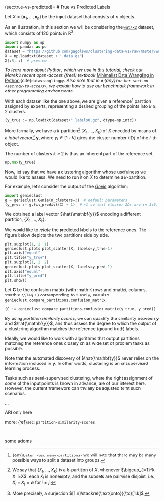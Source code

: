(sec:true-vs-predicted)=
# True vs Predicted Labels

Let $X=\{\mathbf{x}_1, \dots, \mathbf{x}_n\}$ be the input dataset
that consists of $n$ objects.

As an illustration, in this section we will be considering
the [`wut/x2`](https://github.com/gagolews/clustering-data-v1) dataset,
which consists of 120 points in $\mathbb{R}^2$.


```python
import numpy as np
import pandas as pd
dataset = "https://github.com/gagolews/clustering-data-v1/raw/master/wut/x2"
X = np.loadtxt(dataset + ".data.gz")
X[:5, :]  # preview
```

::::{epigraph}
*To learn more about Python, which we use in this tutorial,
check out Marek's recent open-access (free!) textbook*
[Minimalist Data Wrangling in Python](https://datawranglingpy.gagolewski.com/)
{cite}`datawranglingpy`.
*Also note that in a {any}`further section <sec:how-to-access>`,
we explain how to use our benchmark framework in other programming
environments.*
::::


With each dataset like the one above,
we are given a reference[^footmanyreference]
partition assigned by experts, representing
a desired grouping of the points into $k \ge 2$ clusters.

[^footmanyreference]: {any}`Later <sec:many-partitions>` we will note
    that there may be many possible ways to split a dataset into groups.



```python
(y_true := np.loadtxt(dataset+".labels0.gz", dtype=np.intc))
```


More formally, we have a
$k$-partition[^footpart] $\{X_1,\dots,X_k\}$ of $X$
encoded by means of a *label vector*[^footsurj] $\mathbf{y}$, where
$y_i\in[1:k]$ gives the cluster number (ID) of the $i$-th object.


[^footpart]: We say that $\{X_1,\dots,X_k\}$ is a $k$-partition of $X$,
    whenever $\bigcup_{i=1}^k X_i=X$, each $X_i$ is nonempty,
    and the subsets are pairwise disjoint, i.e., $X_i\cap X_j=\emptyset$
    for $i\neq j$.

[^footsurj]: More precisely, a surjection $[1:n]\stackrel{\text{onto}}{\to}[1:k]$.


The number of clusters $k\ge 2$ is thus an inherent part of the
reference set.

```python
np.max(y_true)
```

<!--
```python
np.histogram(y_true, return_count=True)
```

There are thus 50 points in the 1st cluster,
40 points in the 2nd group,
and 30 points in the 3rd set.
-->


Now, let say that we have a clustering algorithm whose usefulness we would
like to assess. We need to run it on $X$ to determine a $k$-partition.

For example, let's consider the output of the
[*Genie*](https://genieclust.gagolewski.com) algorithm:

```python
import genieclust
g = genieclust.Genie(n_clusters=3)  # default parameters
(y_pred := g.fit_predict(X) + 1)  # +1 so that cluster IDs are in 1:3, not 0:2
```

We obtained a label vector $\hat{\mathbf{y}}$
encoding a different partition, $\{\hat{X}_1,\dots,\hat{X}_k\}$.

We would like to *relate* the predicted labels to the reference ones.
The figure below depicts the two partitions side by side.


```python
plt.subplot(1, 2, 1)
genieclust.plots.plot_scatter(X, labels=y_true-1)
plt.axis("equal")
plt.title("y_true")
plt.subplot(1, 2, 2)
genieclust.plots.plot_scatter(X, labels=y_pred-1)
plt.axis("equal")
plt.title("y_pred")
plt.show()
```




Let $\mathbf{C}$ be the
confusion matrix (with :math:`K` rows and :math:`L` columns, :math:`K \\leq L`)
corresponding to `x` and `y`, see also
`genieclust.compare_partitions.confusion_matrix`.


```python
(C := genieclust.compare_partitions.confusion_matrix(y_true, y_pred))
```

By using *partition similarity scores*,
we can quantify the similarity between $\mathbf{y}$ and $\hat{\mathbf{y}}$,
and thus assess the degree to which the output of a clustering algorithm
matches the reference (ground truth) labels.


::::{important}
Ideally, we would like to work with algorithms that output partitions
matching the reference ones closely on as wide set of problem tasks as possible.
::::



::::{note}
Note that the automated discovery of $\hat{\mathbf{y}}$
never relies on the information included in $\mathbf{y}$.
In other words, clustering is an unsupervised learning process.

Tasks such as semi-supervised clustering, where the right assignment of
*some* of the input points is known in advance, are of our interest here.
However, the current framework can trivially be adjusted to fit such scenarios.
::::


...


ARI only here

more: {ref}`sec:partition-similarity-scores`


....

some axioms


